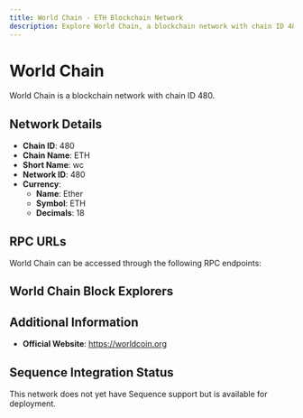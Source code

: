 ```yaml
--- 
title: World Chain - ETH Blockchain Network
description: Explore World Chain, a blockchain network with chain ID 480. Learn about its native currency, Ether, and how to interact with the network.
---
```


# World Chain

World Chain is a blockchain network with chain ID 480.

## Network Details

- **Chain ID**: 480
- **Chain Name**: ETH
- **Short Name**: wc
- **Network ID**: 480
- **Currency**: 
  - **Name**: Ether
  - **Symbol**: ETH
  - **Decimals**: 18

## RPC URLs

World Chain can be accessed through the following RPC endpoints:



## World Chain Block Explorers



## Additional Information

- **Official Website**: https://worldcoin.org

## Sequence Integration Status

This network does not yet have Sequence support but is available for deployment.
